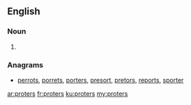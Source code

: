 ==English==

===Noun===
{{head|en|plural}}

# {{plural of|proter|lang=en}}

===Anagrams===
* [[perrots#English|perrots]], [[porrets#English|porrets]], [[porters#English|porters]], [[presort#English|presort]], [[pretors#English|pretors]], [[reports#English|reports]], [[sporter#English|sporter]]

[[ar:proters]]
[[fr:proters]]
[[ku:proters]]
[[my:proters]]